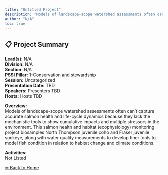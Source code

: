 ```yaml
---
title: "Untitled Project"
description: "Models of landscape-scope watershed assessments often can’t capture accurate salmon health and life-cycle dynamics because they lack the mechanistic tools to show cumulative impacts and multiple stressors in the environment. This salmon health and habitat (ecophysiology) monitoring project biosamples North Thompson juvenile coho and Fraser juvenile sockeye, along with water quality measurements to develop finer tools to model fish condition in relation to habitat change and climate conditions."
author: "N/A"
toc: true
---
```


## 📋 Project Summary

**Lead(s):** N/A  
**Division:** N/A  
**Section:** N/A  
**PSSI Pillar:** 1-Conservation and stewardship  
**Session:** Uncategorized  
**Presentation Date:** TBD  
**Speakers:** Presenters TBD  
**Hosts:** Hosts TBD  

**Overview:**  
Models of landscape-scope watershed assessments often can’t capture accurate salmon health and life-cycle dynamics because they lack the mechanistic tools to show cumulative impacts and multiple stressors in the environment. This salmon health and habitat (ecophysiology) monitoring project biosamples North Thompson juvenile coho and Fraser juvenile sockeye, along with water quality measurements to develop finer tools to model fish condition in relation to habitat change and climate conditions.   

**Activities:**  
Not Listed

[⬅ Back to Home](../index.qmd)
